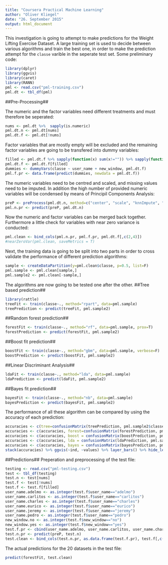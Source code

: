 ```yaml
---
title: "Coursera Practical Machine Learning"
author: "Oliver Kliegel"
date: "26. September 2015"
output: html_document
---
```


This investigation is going to attempt to make predictions for the Weight Lifting Exercise Dataset. A large training set is used to decide between various algorithms and train the best one, in order to make the prediction attempt for the `classe` varible in the seperate test set.
Some preliminary code:

```r
library(dplyr)
library(ggvis)
library(caret)
library(RANN)
pml <- read.csv("pml-training.csv")
pml.dt <- tbl_df(pml)
```

##Pre-Processing##

The numeric and the factor variables need different treatments and must therefore be seperated:

```r
nums <- pml.dt %>%  sapply(is.numeric)
pml.dt.n <- pml.dt[nums]
pml.dt.f <- pml.dt[!nums]
```

Factor variables that are mostly empty will be excluded and the remaining factor variables are going to be transfered into dummy variables:

```r
filled <- pml.dt.f %>% sapply(function(x) sum(x!="")) %>% sapply(function(x) x>10000)
pml.dt.f <- pml.dt.f[filled]
dummies <- dummyVars(classe ~ user_name + new_window, pml.dt.f)
pml.f.pr <- data.frame(predict(dummies, newdata = pml.dt.f))
```

The numeric variables need to be centred and scaled, and missing values need to be imputed. In addition the high number of provided numeric variables will be condensed by means of Principil Components Analysis:

```r
preP <- preProcess(pml.dt.n, method=c("center", "scale", "knnImpute", "pca"))
pml.n.pr <- predict(preP, pml.dt.n)
```

Now the numeric and factor variables can be merged back together. Furthermore a little check for variables with near zero variance is conducted:

```r
pml.clean <- bind_cols(pml.n.pr, pml.f.pr, pml.dt.f[,c(2,4)])
#nearZeroVar(pml.clean, saveMetrics = T)
```

Next, the training data is going to be split into two parts in order to cross validate the performance of different prediction algorithms:

```r
sample <- createDataPartition(y=pml.clean$classe, p=0.5, list=F)
pml.sample <- pml.clean[sample,]
pml.sample2 <- pml.clean[-sample,]
```

The algorithms are now going to be tested one after the other.
##Tree based prediction##
```r
library(rattle)
treeFit <- train(classe~., method="rpart", data=pml.sample)
treePrediction <- predict(treeFit, pml.sample2)
```

##Random forest prediction##
```r
forestFit <- train(classe~., method="rf", data=pml.sample, prox=T)
forestPrediction <- predict(forestFit, pml.sample2)
```

##Boost fit prediction##
```r
boostFit <- train(classe~., method="gbm", data=pml.sample, verbose=F)
boostPrediction <- predict(boostFit, pml.sample2)
```

##Linear Discriminant Analysis##
```r
ldaFit <- train(classe~., method="lda", data=pml.sample)
ldaPrediction <- predict(ldaFit, pml.sample2)
```

##Bayes fit prediction##
```r
bayesFit <- train(classe~., method="nb", data=pml.sample)
bayesPrediction <- predict(bayesFit, pml.sample2)
```

The performance of all these algorithm can be compared by using the accuracy of each prediction:
```r
accuracies <- c(tree=confusionMatrix(treePrediction, pml.sample2$classe)$overall[1])
accuracies <- c(accuracies, forest=confusionMatrix(forestPrediction, pml.sample2$classe)$overall[1])
accuracies <- c(accuracies, boost = confusionMatrix(boostPrediction, pml.sample2$classe)$overall[1])
accuracies <- c(accuracies, lda = confusionMatrix(ldaPrediction, pml.sample2$classe)$overall[1])
accuracies <- c(accuracies, bayes = confusionMatrix(bayesPrediction, pml.sample2$classe)$overall[1])
stack(accuracies) %>% ggvis(~ind, ~values) %>% layer_bars() %>% hide_legend("fill") %>% add_axis(type="x", title="Method") %>% add_axis(type="y", title="Accuracy")
```

##Predictions##
Preperation and preprocessing of the test file:
```r
testing <- read.csv("pml-testing.csv")
test <- tbl_df(testing)
test.n <- test[nums]
test.f <- test[!nums]
test.f <- test.f[filled]
user_name.adelmo <- as.integer(test.f$user_name=="adelmo")
user_name.carlitos <- as.integer(test.f$user_name=="carlitos")
user_name.charles <- as.integer(test.f$user_name=="charles")
user_name.eurico <- as.integer(test.f$user_name=="eurico")
user_name.jeremy <- as.integer(test.f$user_name=="jeremy")
user_name.pedro <- as.integer(test.f$user_name=="pedro")
new_window.no <- as.integer(test.f$new_window=="no")
new_window.yes <- as.integer(test.f$new_window=="yes")
test.f.pr <- cbind(user_name.adelmo, user_name.carlitos, user_name.charles, user_name.eurico, user_name.jeremy, user_name.pedro, new_window.no, new_window.yes)
test.n.pr <- predict(preP, test.n)
test.clean <- bind_cols(test.n.pr, as.data.frame(test.f.pr), test.f[,c(2,4)])
```


The actual predictions for the 20 datasets in the test file:
```r
predict(forestFit, test.clean)
```


